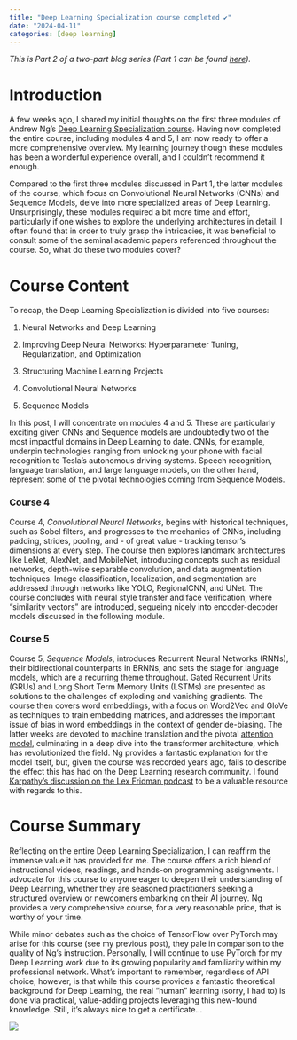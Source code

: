 ```yaml
---
title: "Deep Learning Specialization course completed ✔️"
date: "2024-04-11"
categories: [deep learning]
---
```


*This is Part 2 of a two-part blog series (Part 1 can be found [here](https://www.akashastrub.com/posts/dl_course_part1/)).*

# Introduction

A few weeks ago, I shared my initial thoughts on the first three modules of Andrew Ng's [Deep Learning Specialization course](https://yzas-us.nneap-prd.pub.aws.novonordisk.com/s/5356c0ec69d5fdc25ff77/#0). Having now completed the entire course, including modules 4 and 5, I am now ready to offer a more comprehensive overview. My learning journey though these modules has been a wonderful experience overall, and I couldn't recommend it enough.

Compared to the first three modules discussed in Part 1, the latter modules of the course, which focus on Convolutional Neural Networks (CNNs) and Sequence Models, delve into more specialized areas of Deep Learning. Unsurprisingly, these modules required a bit more time and effort, particularly if one wishes to explore the underlying architectures in detail. I often found that in order to truly grasp the intricacies, it was beneficial to consult some of the seminal academic papers referenced throughout the course. So, what do these two modules cover?

# Course Content

To recap, the Deep Learning Specialization is divided into five courses:

1.  Neural Networks and Deep Learning

2.  Improving Deep Neural Networks: Hyperparameter Tuning, Regularization, and Optimization

3.  Structuring Machine Learning Projects

4.  Convolutional Neural Networks

5.  Sequence Models

In this post, I will concentrate on modules 4 and 5. These are particularly exciting given CNNs and Sequence models are undoubtedly two of the most impactful domains in Deep Learning to date. CNNs, for example, underpin technologies ranging from unlocking your phone with facial recognition to Tesla's autonomous driving systems. Speech recognition, language translation, and large language models, on the other hand, represent some of the pivotal technologies coming from Sequence Models.

### Course 4

Course 4, *Convolutional Neural Networks*, begins with historical techniques, such as Sobel filters, and progresses to the mechanics of CNNs, including padding, strides, pooling, and - of great value - tracking tensor's dimensions at every step. The course then explores landmark architectures like LeNet, AlexNet, and MobileNet, introducing concepts such as residual networks, depth-wise separable convolution, and data augmentation techniques. Image classification, localization, and segmentation are addressed through networks like YOLO, RegionalCNN, and UNet. The course concludes with neural style transfer and face verification, where "similarity vectors" are introduced, segueing nicely into encoder-decoder models discussed in the following module.

### Course 5

Course 5, *Sequence Models*, introduces Recurrent Neural Networks (RNNs), their bidirectional counterparts in BRNNs, and sets the stage for language models, which are a recurring theme throughout. Gated Recurrent Units (GRUs) and Long Short Term Memory Units (LSTMs) are presented as solutions to the challenges of exploding and vanishing gradients. The course then covers word embeddings, with a focus on Word2Vec and GloVe as techniques to train embedding matrices, and addresses the important issue of bias in word embeddings in the context of gender de-biasing. The latter weeks are devoted to machine translation and the pivotal [attention model](https://yzas-us.nneap-prd.pub.aws.novonordisk.com/s/5356c0ec69d5fdc25ff77/#0), culminating in a deep dive into the transformer architecture, which has revolutionized the field. Ng provides a fantastic explanation for the model itself, but, given the course was recorded years ago, fails to describe the effect this has had on the Deep Learning research community. I found [Karpathy's discussion on the Lex Fridman podcast](https://www.youtube.com/watch?v=cdiD-9MMpb0) to be a valuable resource with regards to this.

# Course Summary

Reflecting on the entire Deep Learning Specialization, I can reaffirm the immense value it has provided for me. The course offers a rich blend of instructional videos, readings, and hands-on programming assignments. I advocate for this course to anyone eager to deepen their understanding of Deep Learning, whether they are seasoned practitioners seeking a structured overview or newcomers embarking on their AI journey. Ng provides a very comprehensive course, for a very reasonable price, that is worthy of your time.

While minor debates such as the choice of TensorFlow over PyTorch may arise for this course (see my previous post), they pale in comparison to the quality of Ng's instruction. Personally, I will continue to use PyTorch for my Deep Learning work due to its growing popularity and familiarity within my professional network. What's important to remember, regardless of API choice, however, is that while this course provides a fantastic theoretical background for Deep Learning, the real "human" learning (sorry, I had to) is done via practical, value-adding projects leveraging this new-found knowledge. Still, it's always nice to get a certificate...

![](Coursera DL image.PNG)
